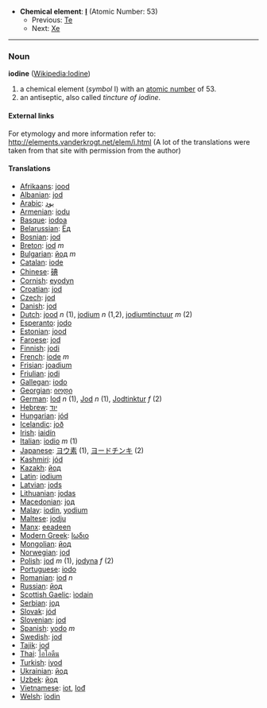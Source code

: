 *'''Chemical element''': '''[[I]]''' (Atomic Number: 53)
**Previous: [[Tellurium|Te]]
**Next: [[Xenon|Xe]]

----
=== Noun ===
'''iodine''' ([[en:Iodine|Wikipedia:Iodine]])

# a chemical element (''symbol'' I) with an [[atomic number]] of 53.
# an antiseptic, also called ''tincture of iodine''.

====External links====
For etymology and more information refer to:
http://elements.vanderkrogt.net/elem/i.html
(A lot of the translations were taken from that site with permission from the author)

==== Translations ====
*[[Afrikaans]]: [[jood]]
*[[Albanian]]: [[jod]]
*[[Arabic]]: [[يود]]
*[[Armenian]]: [[iodu]]
*[[Basque]]: [[iodoa]]
*[[Belarussian]]: [[Ёд]]
*[[Bosnian]]: [[jod]]
*[[Breton]]: [[iod]] ''m''
*[[Bulgarian]]: [[йод]] ''m''
*[[Catalan]]: [[iode]]
*[[Chinese]]: [[碘]]
*[[Cornish]]: [[eyodyn]]
*[[Croatian]]: [[jod]]
*[[Czech]]: [[jod]]
*[[Danish]]: [[jod]]
*[[Dutch]]: [[jood]] ''n'' (1), [[jodium]] ''n'' (1,2), [[jodiumtinctuur]] ''m'' (2)
*[[Esperanto]]: [[jodo]]
*[[Estonian]]: [[jood]]
*[[Faroese]]: [[jod]]
*[[Finnish]]: [[jodi]]
*[[French]]: [[iode]] ''m''
*[[Frisian]]: [[joadium]]
*[[Friulian]]: [[jodi]]
*[[Gallegan]]: [[iodo]]
*[[Georgian]]: [[იოდი]]
*[[German]]: [[Iod]] ''n'' (1), [[Jod]] ''n'' (1), [[Jodtinktur]] ''f'' (2)
*[[Hebrew]]: [[יוד]]
*[[Hungarian]]: [[jód]]
*[[Icelandic]]: [[joð]]
*[[Irish]]: [[iaidín]]
*[[Italian]]: [[iodio]] ''m'' (1)
*[[Japanese]]: [[ヨウ素]] (1), [[ヨードチンキ]] (2)
*[[Kashmiri]]: [[jód]]
*[[Kazakh]]: [[йод]]
*[[Latin]]: [[iodium]]
*[[Latvian]]: [[jods]]
*[[Lithuanian]]: [[jodas]]
*[[Macedonian]]: [[jод]]
*[[Malay]]: [[iodin]], [[yodium]]
*[[Maltese]]: [[jodju]]
*[[Manx]]: [[eeadeen]]
*[[Modern Greek]]: [[Ιωδιο]] '' ''
*[[Mongolian]]: [[йод]]
*[[Norwegian]]: [[jod]]
*[[Polish]]:  [[jod]] ''m'' (1), [[jodyna]] ''f'' (2)
*[[Portuguese]]: [[iodo]]
*[[Romanian]]: [[iod]] ''n''
*[[Russian]]: [[йод]] '' ''
*[[Scottish Gaelic]]: [[ìodain]]
*[[Serbian]]: [[jод]]
*[[Slovak]]: [[jód]]
*[[Slovenian]]: [[jod]]
*[[Spanish]]: [[yodo]] ''m''
*[[Swedish]]: [[jod]]
*[[Tajik]]: [[iod]]
*[[Thai]]: [[ไอโอดีน]]
*[[Turkish]]: [[iyod]]
*[[Ukrainian]]: [[йод]]
*[[Uzbek]]: [[йод]]
*[[Vietnamese]]: [[iot]], [[Iođ]]
*[[Welsh]]: [[ïodin]]